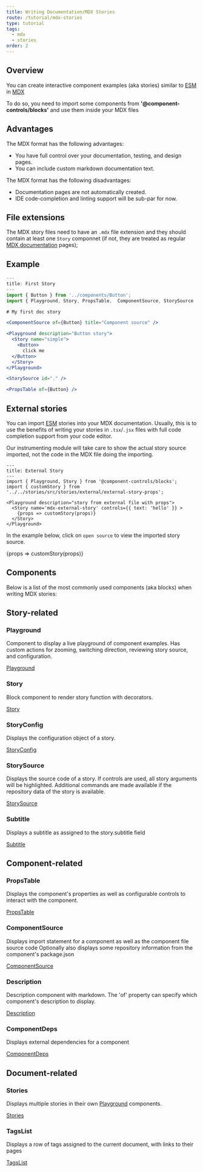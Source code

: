 ```yaml
---
title: Writing Documentation/MDX Stories
route: /tutorial/mdx-stories
type: tutorial
tags:
  - mdx
  - stories
order: 2
---
```


## Overview

You can create interactive component examples (aka stories) similar to [ESM](/tutorial/esmodules-stories) in [MDX](/tutorial/mdx-documentation)

To do so, you need to import some components from **'@component-controls/blocks'** and use them inside your MDX files

## Advantages

The MDX format has the following advantages:

- You have full control over your documentation, testing, and design pages.
- You can include custom markdown documentation text.

The MDX format has the following disadvantages:

- Documentation pages are not automatically created.
- IDE code-completion and linting support will be sub-par for now.

## File extensions

The MDX story files need to have an `.mdx` file extension and they should contain at least one `Story` componnet (if not, they are treated as regular [MDX documentation](/tutorial/mdx-documentation) pages);


## Example

```jsx
---
title: First Story
---
import { Button } from '../components/Button';
import { Playground, Story, PropsTable,  ComponentSource, StorySource  } from '@component-controls/blocks';

# My first doc story

<ComponentSource of={Button} title="Component source" />

<Playground description="Button story">
  <Story name="simple">
    <Button>
      click me
  </Button>
  </Story>
</Playground>

<StorySource id="." />

<PropsTable of={Button} />
```

## External stories

You can import [ESM](/tutorial/esmodules-stories) stories into your MDX documentation. Usually, this is to use the benefits of writing your stories in `.tsx`/`.jsx` files with full code completion support from your code editor.

Our instrumenting module will take care to show the actual story source imported, not the code in the MDX file doing the importing.

```
---
title: External Story
---
import { Playground, Story } from '@component-controls/blocks';
import { customStory } from '../../stories/src/stories/external/external-story-props';

<Playground description="story from external file with props">
  <Story name='mdx-external-story' controls={{ text: 'hello' }} >
    {props => customStory(props)}
  </Story>
</Playground>

```
In the example below, click on `open source` to view the imported story source.

<Playground>
  <Story name='mdx-external-story' controls={{ text: 'hello' }} >
    {props => customStory(props)}
  </Story>
</Playground>


## Components

Below is a list of the most commonly used components (aka blocks) when writing MDX stories:


## Story-related

### Playground

Component to display a live playground of component examples. Has custom actions for zooming, switching direction, reviewing story source, and configuration.

[Playground](/api/blocks-playground--overview)

### Story

Block component to render story function with decorators.

[Story](/api/blocks-story--overview)

### StoryConfig

Displays the configuration object of a story.

[StoryConfig](/api/blocks-storyconfig--overview)


### StorySource

Displays the source code of a story. If controls are used, all story arguments will be highlighted. Additional commands are made available if the repository data of the story is available.

[StorySource](/api/blocks-storysource--overview)

### Subtitle

Displays a subtitle as assigned to the story.subtitle field

[Subtitle](/api/blocks-subtitle--overview)

## Component-related

### PropsTable

Displays the component's properties as well as configurable controls to interact with the component.

[PropsTable](/api/blocks-propstable--overview)


### ComponentSource

Displays import statement for a component as well as the component file source code Optionally also displays some repository information from the component's package.json

[ComponentSource](/api/blocks-componentsource--overview)


### Description

Description component with markdown. The 'of' property can specify which component's description to display.

[Description](/api/blocks-description--overview)


### ComponentDeps

Displays external dependencies for a component

[ComponentDeps](/api/blocks-componentdeps--overview)


## Document-related

### Stories

Displays multiple stories in their own [Playground](#playground) components.

[Stories](/api/blocks-stories--overview)


### TagsList

Displays a row of tags assigned to the current document, with links to their pages

[TagsList](/api/blocks-tagslist--overview)

